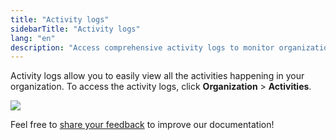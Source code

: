 ```yaml
---
title: "Activity logs"
sidebarTitle: "Activity logs"
lang: "en"
description: "Access comprehensive activity logs to monitor organizational activities, ensuring transparency and accountability in Cobo Portal."
---
```



Activity logs allow you to easily view all the activities happening in your organization. To access the activity logs, click **Organization** > **Activities**.

<img src="/en/images/organization/org5.png" className="screenshot_full_screen"/>

<Tip>Feel free to [share your feedback](https://forms.zohopublic.com/cobo/form/DocumentFeedbackForm/formperma/QvLOhxJv1_JMsJ-1dleZ8Itb_7rzN-LtgvsDdxosoVI?referrername=manuals) to improve our documentation!</Tip>